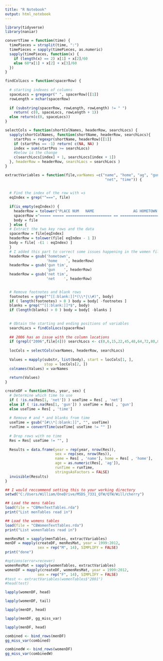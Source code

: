 ```yaml
---
title: "R Notebook"
output: html_notebook
---
```


```r
library(tidyverse)
library(naniar)

convertTime = function(time) {
  timePieces = strsplit(time, ":")
  timePieces = sapply(timePieces, as.numeric)
  sapply(timePieces, function(x) {
    if (length(x) == 2) x[1] + x[2]/60
    else 60*x[1] + x[2] + x[3]/60
  })
}

findColLocs = function(spacerRow) {
  
  # starting indexes of columns
  spaceLocs = gregexpr(" ", spacerRow)[[1]]
  rowLength = nchar(spacerRow)
  
  if (substring(spacerRow, rowLength, rowLength) != " ")
    return( c(0, spaceLocs, rowLength + 1))
  else return(c(0, spaceLocs))
}

selectCols = function(shortColNames, headerRow, searchLocs) {
  sapply(shortColNames, function(shortName, headerRow, searchLocs){
    startPos = regexpr(shortName, headerRow)[[1]]
    if (startPos == -1) return( c(NA, NA) )
    index = sum(startPos >= searchLocs)
    #below is the change
    c(searchLocs[index] + 1, searchLocs[index + 1])
  }, headerRow = headerRow, searchLocs = searchLocs )
}

extractVariables = function(file,varNames =c("name", "home", "ag", "gun",
                                              "net", "time")) {
  
  
  # Find the index of the row with =s
  eqIndex = grep("^===", file)
  
  if(is_empty(eqIndex)) {
    headerRow = tolower("PLACE NUM   NAME                  AG HOMETOWN           NET     GUN")
    spacerRow ="===== ===== ===================== == ================== ======= ======="
    body = file
  } else {
  # Extract the two key rows and the data 
  spacerRow = file[eqIndex] 
  headerRow = tolower(file[ eqIndex - 1 ])
  body = file[ -(1 : eqIndex) ]
  }
  # I added this part to correct some issues happening in the women files, but it shouldn't affect the men files
  headerRow = gsub('hometown',
                   'home    ', headerRow)
  headerRow = gsub('gun tim',
                   'gun    ', headerRow)
  headerRow = gsub('net tim',
                   'net    ', headerRow)

  
  # Remove footnotes and blank rows
  footnotes = grep("^[[:blank:]]*(\\*|\\#)", body)
  if ( length(footnotes) > 0 ) body = body[ -footnotes ]
  blanks = grep("^[[:blank:]]*$", body)
  if (length(blanks) > 0 ) body = body[ -blanks ]
  
  
  # Obtain the starting and ending positions of variables   
  searchLocs = findColLocs(spacerRow)
  
  ## 2006 has an issue with the column locations
  if (grepl("2006",file[4])) searchLocs <- c(0,6,15,22,45,48,64,72,80,81,87,89)
  
  locCols = selectCols(varNames, headerRow, searchLocs)
  
  Values = mapply(substr, list(body), start = locCols[1, ], 
                  stop = locCols[2, ])
  colnames(Values) = varNames
  
  return(Values)
}

createDF = function(Res, year, sex) {
  # Determine which time to use
  if ( !is.na(Res[1, 'net']) ) useTime = Res[ , 'net']
  else if ( !is.na(Res[1, 'gun']) ) useTime = Res[ , 'gun']
  else useTime = Res[ , 'time']
  
  # Remove # and * and blanks from time
  useTime = gsub("[#\\*[:blank:]]", "", useTime)
  runTime = convertTime(useTime[ useTime != "" ])
  
  # Drop rows with no time
  Res = Res[ useTime != "", ]
  
  Results = data.frame(year = rep(year, nrow(Res)),
                       sex = rep(sex, nrow(Res)),
                       name = Res[ , 'name'], home = Res[ , 'home'],
                       age = as.numeric(Res[, 'ag']), 
                       runTime = runTime,
                       stringsAsFactors = FALSE)
  invisible(Results)
}
```

```r
## I would reccommend setting this to your working directory
setwd("C:/Users/William/OneDrive/MSDS_7331_QTW/QTW/Will/cherry")

## Load the mens tables
load(file = "CBMenTextTables.rda")
print("List menTables read in")

## Load the womens tables
load(file = "CBWomenTextTables.rda")
print("List womenTables read in")
```

```r

menResMat = sapply(menTables, extractVariables)
menDF = mapply(createDF, menResMat, year = 1999:2012,
               sex = rep("M", 14), SIMPLIFY = FALSE)
print("done")

```

```r
#options(error=recover)
womenResMat = sapply(womenTables, extractVariables)
womenDF = mapply(createDF, womenResMat, year = 1999:2012,
               sex = rep("F", 14), SIMPLIFY = FALSE)
#test <- extractVariables(womenTables$"2001")
#head(test)
```

```r
lapply(womenDF, head)
```
```r
lapply(womenDF, tail)
```
```r
lapply(menDF, head)
```
```r
lapply(menDF, gg_miss_var)
```
```r
lapply(menDF, head)
```

```r

combined <- bind_rows(menDF)
gg_miss_var(combined)

```

```r

combinedW <- bind_rows(womenDF)
gg_miss_var(combinedW)

```